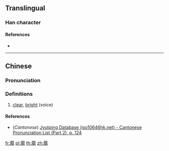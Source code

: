 {{also|朗}}
==Translingual==

===Han character===
{{Han char|rn=74|rad=月|as=12|sn=16|four=|canj=BBBB|ids=⿱⿰月月⿰月月}}

====References====
* {{Han ref|kx=0506.330|dkj=14402|dj=0887.260|hdz=32113.010|uh=6724|ud=26404}}

----

==Chinese==
{{zh-forms}}

===Pronunciation===
{{zh-pron
|m=lǎng
|c=long5
|mc=
|oc=
|ma=
|cat=a
}}

===Definitions===
# [[clear]], [[bright]] (voice)

====References====
* (''Cantonese'') [http://www.iso10646hk.net/jp/document/download.jsp Jyutping Database (iso10646hk.net) - Cantonese Pronunciation List (Part 2), p. 124]

[[fr:朤]]
[[pl:朤]]
[[th:朤]]
[[zh:朤]]